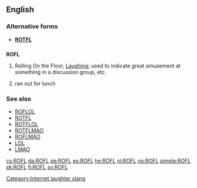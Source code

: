 ==English==

===Alternative forms===
* '''[[ROTFL]]'''

==={{initialism}}===
'''ROFL'''

# {{context|internet slang}} Rolling On the Floor, [[Laugh]]ing; used to indicate great amusement at something in a discussion group, etc.
# {{context|rare|dated}} ran out for lunch

===See also===
* [[ROFLOL]]
* [[ROTFL]]
* [[ROTFLOL]]
* [[ROTFLMAO]]
* [[ROFLMAO]]
* [[LOL]]
* [[LMAO]]

[[Category:Internet laughter slang]]

[[cs:ROFL]]
[[da:ROFL]]
[[de:ROFL]]
[[es:ROFL]]
[[he:ROFL]]
[[nl:ROFL]]
[[no:ROFL]]
[[simple:ROFL]]
[[sk:ROFL]]
[[fi:ROFL]]
[[sv:ROFL]]